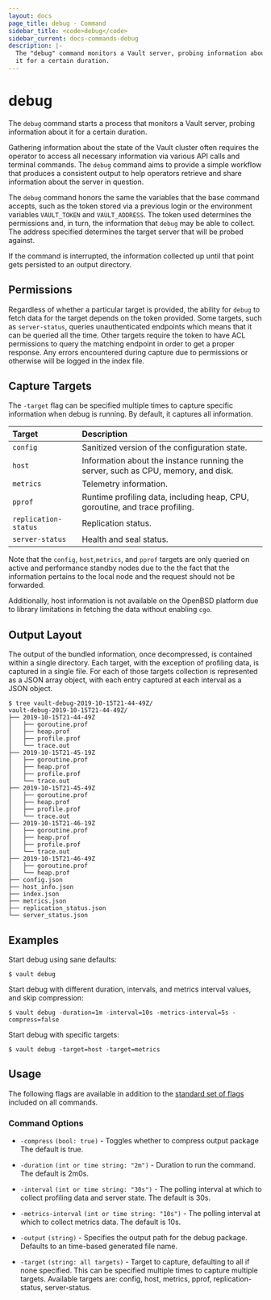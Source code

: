 ```yaml
---
layout: docs
page_title: debug - Command
sidebar_title: <code>debug</code>
sidebar_current: docs-commands-debug
description: |-
  The "debug" command monitors a Vault server, probing information about
  it for a certain duration.
---
```


# debug

The `debug` command starts a process that monitors a Vault server, probing
information about it for a certain duration.

Gathering information about the state of the Vault cluster often requires the
operator to access all necessary information via various API calls and terminal
commands. The `debug` command aims to provide a simple workflow that produces a
consistent output to help operators retrieve and share information about the
server in question.

The `debug` command honors the same the variables that the base command
accepts, such as the token stored via a previous login or the environment
variables `VAULT_TOKEN` and `VAULT_ADDRESS`. The token used determines the
permissions and, in turn, the information that `debug` may be able to collect.
The address specified determines the target server that will be probed against.

If the command is interrupted, the information collected up until that
point gets persisted to an output directory.

## Permissions

Regardless of whether a particular target is provided, the ability for `debug`
to fetch data for the target depends on the token provided. Some targets, such
as `server-status`, queries unauthenticated endpoints which means that it can be
queried all the time. Other targets require the token to have ACL permissions to
query the matching endpoint in order to get a proper response. Any errors
encountered during capture due to permissions or otherwise will be logged in the
index file.

## Capture Targets

The `-target` flag can be specified multiple times to capture specific
information when debug is running. By default, it captures all information.

| Target               | Description                                                                       |
| :------------------- | :-------------------------------------------------------------------------------- |
| `config`             | Sanitized version of the configuration state.                                     |
| `host`               | Information about the instance running the server, such as CPU, memory, and disk. |
| `metrics`            | Telemetry information.                                                            |
| `pprof`              | Runtime profiling data, including heap, CPU, goroutine, and trace profiling.      |
| `replication-status` | Replication status.                                                               |
| `server-status`      | Health and seal status.                                                           |

Note that the `config`, `host`,`metrics`, and `pprof` targets are only queried
on active and performance standby nodes due to the the fact that the information
pertains to the local node and the request should not be forwarded.

Additionally, host information is not available on the OpenBSD platform due to
library limitations in fetching the data without enabling `cgo`.

## Output Layout

The output of the bundled information, once decompressed, is contained within a
single directory. Each target, with the exception of profiling data, is captured
in a single file. For each of those targets collection is represented as a JSON
array object, with each entry captured at each interval as a JSON object.

```text
$ tree vault-debug-2019-10-15T21-44-49Z/
vault-debug-2019-10-15T21-44-49Z/
├── 2019-10-15T21-44-49Z
│   ├── goroutine.prof
│   ├── heap.prof
│   ├── profile.prof
│   └── trace.out
├── 2019-10-15T21-45-19Z
│   ├── goroutine.prof
│   ├── heap.prof
│   ├── profile.prof
│   └── trace.out
├── 2019-10-15T21-45-49Z
│   ├── goroutine.prof
│   ├── heap.prof
│   ├── profile.prof
│   └── trace.out
├── 2019-10-15T21-46-19Z
│   ├── goroutine.prof
│   ├── heap.prof
│   ├── profile.prof
│   └── trace.out
├── 2019-10-15T21-46-49Z
│   ├── goroutine.prof
│   └── heap.prof
├── config.json
├── host_info.json
├── index.json
├── metrics.json
├── replication_status.json
└── server_status.json
```

## Examples

Start debug using sane defaults:

```text
$ vault debug
```

Start debug with different duration, intervals, and metrics interval values, and
skip compression:

```text
$ vault debug -duration=1m -interval=10s -metrics-interval=5s -compress=false
```

Start debug with specific targets:

```text
$ vault debug -target=host -target=metrics
```

## Usage

The following flags are available in addition to the [standard set of
flags](/docs/commands/index.html) included on all commands.

### Command Options

- `-compress` `(bool: true)` - Toggles whether to compress output package The
  default is true.

- `-duration` `(int or time string: "2m")` - Duration to run the command. The
  default is 2m0s.

- `-interval` `(int or time string: "30s")` - The polling interval at which to
  collect profiling data and server state. The default is 30s.

- `-metrics-interval` `(int or time string: "10s")` - The polling interval at
  which to collect metrics data. The default is 10s.

- `-output` `(string)` - Specifies the output path for the debug package. Defaults
  to an time-based generated file name.

- `-target` `(string: all targets)` - Target to capture, defaulting to all if
  none specified. This can be specified multiple times to capture multiple
  targets. Available targets are: config, host, metrics, pprof,
  replication-status, server-status.
